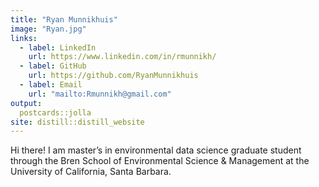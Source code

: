 ```yaml
---
title: "Ryan Munnikhuis"
image: "Ryan.jpg"
links:
  - label: LinkedIn
    url: https://www.linkedin.com/in/rmunnikh/
  - label: GitHub
    url: https://github.com/RyanMunnikhuis
  - label: Email
    url: "mailto:Rmunnikh@gmail.com"
output:
  postcards::jolla
site: distill::distill_website
---
```

 
Hi there! I am master's in environmental data science graduate student through the Bren School of Environmental Science & Management at the University of California, Santa Barbara. 
